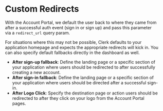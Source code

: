 
# Custom Redirects


With the Account Portal, we default the user back to where they came from after a successful auth event (sign in or sign up) and pass this parameter via a `redirect_url` query param.

For situations where this may not be possible, Clerk defaults to your application homepage and expects the appropriate redirects will kick in. You can also specify default fallbacks directly in the dashboard as well. 

- **After sign-up fallback**: Define the landing page or a specific section of your application where users should be redirected to after successfully creating a new account.
- **After sign-in fallback**: Define the landing page or a specific section of your application where users should be directed after a successful sign-in.
- **After Logo Click**: Specify the destination page or action users should be redirected to after they click on your logo from the Account Portal pages.
